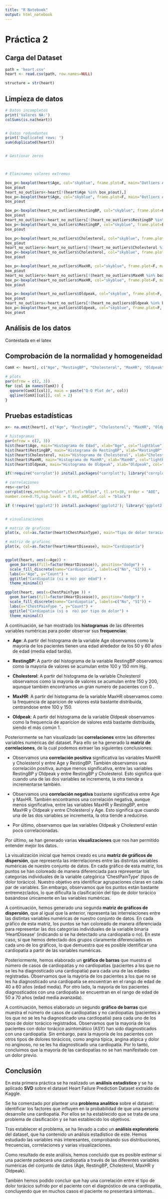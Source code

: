 ```yaml
---
title: "R Notebook"
output: html_notebook
---
```


# Práctica 2

## Carga del Dataset

```r
path = 'heart.csv'
heart <- read.csv(path, row.names=NULL)

structure = str(heart)
```

## Limpieza de datos

```r

# Datos incompletos
print('Valores NA:')
colSums(is.na(heart))


# Datos redundantes
print('Duplicated rows: ')
sum(duplicated(heart))


# Gestionar zeros



# Eliminamos valores extremos

box_p<-boxplot(heart$Age, col="skyblue", frame.plot=F, main="Outliers Age")
box_p$out
heart_no_outliers<-heart[!(heart$Age %in% box_p$out),]
box_p<-boxplot(heart$Age, col="skyblue", frame.plot=F, main="Outliers Age Removed")
box_p$out

box_p<-boxplot(heart_no_outliers$RestingBP, col="skyblue", frame.plot=F, main="Outliers RestingBP")
box_p$out
heart_no_outliers<-heart_no_outliers[!(heart_no_outliers$RestingBP %in% box_p$out),]
box_p<-boxplot(heart_no_outliers$RestingBP, col="skyblue", frame.plot=F, main="Outliers RestingBP Removed")
box_p$out

box_p<-boxplot(heart_no_outliers$Cholesterol, col="skyblue", frame.plot=F, main="Outliers Cholesterol")
box_p$out
heart_no_outliers<-heart_no_outliers[!(heart_no_outliers$Cholesterol %in% box_p$out),]
box_p<-boxplot(heart_no_outliers$Cholesterol, col="skyblue", frame.plot=F, main="Outliers Cholesterol Removed")
box_p$out

box_p<-boxplot(heart_no_outliers$MaxHR, col="skyblue", frame.plot=F, main="Outliers MaxHR")
box_p$out
heart_no_outliers<-heart_no_outliers[!(heart_no_outliers$MaxHR %in% box_p$out),]
box_p<-boxplot(heart_no_outliers$MaxHR, col="skyblue", frame.plot=F, main="Outliers MaxHR Removed")
box_p$out

box_p<-boxplot(heart_no_outliers$Oldpeak, col="skyblue", frame.plot=F, main="Outliers Oldpeak")
box_p$out
heart_no_outliers<-heart_no_outliers[!(heart_no_outliers$Oldpeak %in% box_p$out),]
box_p<-boxplot(heart_no_outliers$Oldpeak, col="skyblue", frame.plot=F, main="Outliers Oldpeak Removed")
box_p$out
```

## Análisis de los datos
Contestada en el latex


## Comprobación de la normalidad y homogeneidad


```r

ComX <- heart[, c("Age", "RestingBP", "Cholesterol", "MaxHR", "Oldpeak")]

# plots
par(mfrow = c(2, 3)) 
for (col in names(ComX)) {
  qqnorm(ComX[[col]], main = paste("Q-Q Plot de", col))
  qqline(ComX[[col]], col = 2) 
}

```


## Pruebas estadísticas

```r

x<- na.omit(heart[, c("Age", "RestingBP", "Cholesterol", "MaxHR", "Oldpeak")])

# histogramas
par(mfrow = c(2, 3))
hist(heart$Age, main="Histograma de Edad", xlab="Age", col="lightblue")
hist(heart$RestingBP, main="Histograma de RestingBP", xlab="RestingBP", col="lightblue")
hist(heart$Cholesterol, main="Histograma de Cholesterol", xlab="Cholesterol", col="lightblue")
hist(heart$MaxHR, main="Histograma de MaxHR", xlab="MaxHR", col="lightblue")
hist(heart$Oldpeak, main="Histograma de Oldpeak", xlab="Oldpeak", col="lightblue")
```

```r

if(!require("corrplot")) install.packages("corrplot"); library("corrplot")

# correlaciones
res<-cor(x)
corrplot(res,method="color",tl.col="black", tl.srt=30, order = "AOE",
number.cex=0.75,sig.level = 0.01, addCoef.col = "black")

if (!require('ggplot2')) install.packages('ggplot2'); library('ggplot2')


# visualizaciones

# matriz de graficos
plot(x, col=as.factor(heart$ChestPainType), main="Tipo de dolor toracico")

# matriz de graficos
plot(x, col=as.factor(heart$HeartDisease), main="Cardiopatía")


ggplot(heart, aes(x=Age)) +
  geom_bar(aes(fill=factor(HeartDisease)), position="dodge") +
  scale_fill_discrete(name="Cardiopatia", labels=c("No", "SI")) +
  labs(x="Age", y="Count") +
  ggtitle("Cardiopatía (si o no) por edad") +
  theme_minimal()

ggplot(heart, aes(x=ChestPainType )) +
  geom_bar(aes(fill=factor(HeartDisease)), position="dodge") +
  scale_fill_discrete(name="Cardiopatia", labels=c("No", "SI")) +
  labs(x="ChestPainType ", y="Count") +
  ggtitle("Cardiopatia (si o  no) por tipo de dolor") +
  theme_minimal()
```

A continuación, se han mostrado los **histogramas** de las diferentes variables numéricas para poder observar sus **frequencias**:

-   **Age**: A partir del histograma de la variable Age observamos como la mayoría de los pacientes tienen una edad alrededor de los 50 y 60 años de edad (media edad tardía).

-   **RestingBP**: A partir del histograma de la variable RestingBP observamos como la mayoría de valores se acumulan entre 100 y 150 mm Hg.

-   **Cholesterol**: A partir del histograma de la variable Cholesterol observamos como la mayoría de valores se acumulan entre 150 y 200, aqunque también encontramos un gran numero de pacientes con 0 .

-   **MaxHR**: A partir del histograma de la variable MaxHR observamos como la frequencia de aparicion de valores está bastante distribuida, centrandose entre 100 y 150.

-   **Oldpeak**: A partir del histograma de la variable Oldpeak observamos como la frequencia de aparicion de valores está bastante distribuida, siendo el más común 1.

Posteriormente se han visualizado las **correlaciones** entre las diferentes variables numéricas del dataset. Para ello se ha generado la **matriz de correlaciones**, de la cual podemos extraer las siguientes conclusiones:

-   Observamos una **correlación positiva** significativa las variables MaxHR y Cholesterol y entre Age y RestingBP. También observamos una correlación positiva, aunque menos significativa, entre las variables RestingBP y Oldpeak y entre RestingBP y Cholesterol. Esto significa que cuando una de las dos variables se incrementa, la otra tiende a incrementarse también.

-   Observamos una **correlación negativa** bastante significativa entre Age y MaxHR. También encontramos una correlación negativa, aunque menos significativa, entre las variables MaxHR y RestingBP, entre MaxHR y Oldpeak y entre Cholesterol y Age. Esto significa que cuando una de las dos variables se incrementa, la otra tiende a reducirse.

-   Por último, observamos que las variables Oldpeak y Cholesterol están poco correlacionadas.

Por último, se han generado varias **visualizaciones** que nos han permitido entender mejor los datos.

La visualización inicial que hemos creado es una **matriz de gráficos de dispersión**, que representa las interrelaciones entre las distintas variables numéricas de nuestro conjunto de datos. En cada gráfico de esta matriz, los puntos se han coloreado de manera diferenciada para representar las categorías individuales de la variable categórica 'ChestPainType' (tipos de dolor torácico). Nuestro objetivo era identificar agrupaciones claras en cada par de variables. Sin embargo, observamos que los puntos están bastante entremezclados, lo que dificulta la clasificación del tipo de dolor torácico basándose únicamente en las variables numéricas.

A continuación, hemos generado una segunda **matriz de gráficos de dispersión**, que al igual que la anterior, representa las interrelaciones entre las distintas variables numéricas de nuestro conjunto de datos. En cada gráfico de esta matriz, los puntos se han coloreado de manera diferenciada para representar las dos categorías individuales de la variable binaria 'HeartDisease' (indicando si se ha detectado una cardiopatía o no). En este caso, sí que hemos detectado dos grupos claramente diferenciados en cada uno de los gráficos, lo que demuestra que es posible identificar una cardiopatía a partir de las variables numéricas.

Posteriormente, hemos elaborado un **gráfico de barras** que muestra el número de casos de cardiopatías y no cardiopatías (pacientes a los que no se les ha diagnosticado una cardiopatía) para cada una de las edades registradas. Observamos que la mayoría de los pacientes a los que no se les ha diagnosticado una cardiopatía se encuentran en el rango de edad de 40 a 60 años (edad media). Por otro lado, la mayoría de los pacientes diagnosticados con una cardiopatía se encuentran en el rango de edad de 50 a 70 años (edad media avanzada).

A continuación, hemos elaborado un segundo **gráfico de barras** que muestra el número de casos de cardiopatías y no cardiopatías (pacientes a los que no se les ha diagnosticado una cardiopatía) para cada uno de los tipos de dolor torácico registrados. Observamos que la mayoría de los pacientes con dolor torácico asintomático (ASY) han sido diagnosticados con una cardiopatía. Sin embargo, para la mayoría de los pacientes con otros tipos de dolores torácicos, como angina típica, angina atípica y dolor no anginoso, no se les ha diagnosticado una cardiopatía. Por lo tanto, concluimos que la mayoría de las cardiopatías no se han manifestado con un dolor previo.

## Conclusión

En esta primera práctica se ha realizado un **análisis estadístico** y se ha aplicado **SVD** sobre el dataset Heart Failure Prediction Dataset extraído de Kaggle.

Se ha comenzado por plantear una **problema analítico** sobre el dataset: identificar los factores que influyen en la probabilidad de que una persona desarrolle una cardiopatía. Por ellos se ha establecido que se trata de una problema de clasificación y se han establecido los objetivos.

Tras establecer el problema, se ha llevado a cabo un **análisis exploratorio** del dataset, que ha contenido un análisis estadístico de este. Hemos estudiado las variables más interesantes, comprobando sus distribuciones, frecuencias, correlaciones y varias visualizaciones.

Como resultado de este análisis, hemos concluido que es posible estimar si una paciente padecerá una cardiopatía a través de las diferentes variables numéricas del conjunto de datos (Age, RestingBP, Cholesterol, MaxHR y Oldpeak).

También hemos podido concluir que hay una correlación entre el tipo de dolor torácico sufrido por el paciente con el diagnóstico de una cardiopatía, concluyendo que en muchos casos el paciente no presentará síntomas..
